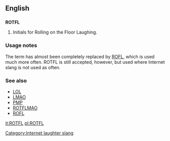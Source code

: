 ==English==

==={{initialism}}===
'''ROTFL'''

# {{context|internet slang}} Initials for Rolling on the Floor Laughing.

===Usage notes===
The term has almost been completely replaced by [[ROFL]], which is used much more often. ROTFL is still accepted, however, but used where Internet slang is not used as often.

===See also===
* [[LOL]]
* [[LMAO]]
* [[PMP]]
* [[ROTFLMAO]]
* [[ROFL]]
[[Category:Internet laughter slang]]

[[it:ROTFL]]
[[pl:ROTFL]]